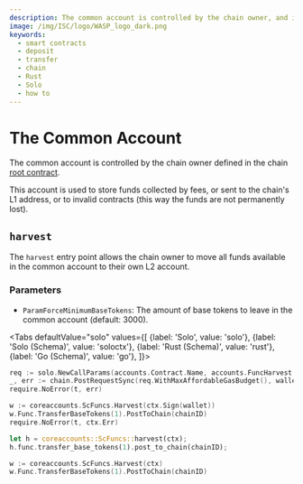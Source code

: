 ```yaml
---
description: The common account is controlled by the chain owner, and is used to store funds collected by fees, invalid contracts or sent to the L1 chain address.
image: /img/ISC/logo/WASP_logo_dark.png
keywords:
  - smart contracts
  - deposit
  - transfer
  - chain
  - Rust
  - Solo
  - how to
---
```



# The Common Account

The common account is controlled by the chain owner defined in the chain [root contract](../core_contracts/root.md).

This account is used to store funds collected by fees, or sent to the chain's L1 address, or to invalid contracts (this
way the funds are not permanently lost).

## `harvest`

The `harvest` entry point allows the chain owner to move all funds available in the common account to their own L2
account.

### Parameters

- `ParamForceMinimumBaseTokens`: The amount of base tokens to leave in the common account (default: 3000).

<Tabs
    defaultValue="solo"
    values={[
        {label: 'Solo', value: 'solo'},
        {label: 'Solo (Schema)', value: 'soloctx'},
        {label: 'Rust (Schema)', value: 'rust'},
        {label: 'Go (Schema)', value: 'go'},
    ]}>
<TabItem value="solo">

```go
req := solo.NewCallParams(accounts.Contract.Name, accounts.FuncHarvest.Name)
_, err := chain.PostRequestSync(req.WithMaxAffordableGasBudget(), wallet)
require.NoError(t, err)
```

</TabItem>
<TabItem value="soloctx">

```go
w := coreaccounts.ScFuncs.Harvest(ctx.Sign(wallet))
w.Func.TransferBaseTokens(1).PostToChain(chainID)
require.NoError(t, ctx.Err)
```

</TabItem>
<TabItem value="rust">

```rust
let h = coreaccounts::ScFuncs::harvest(ctx);
h.func.transfer_base_tokens(1).post_to_chain(chainID);
```

</TabItem>
<TabItem value="go">

```go
w := coreaccounts.ScFuncs.Harvest(ctx)
w.Func.TransferBaseTokens(1).PostToChain(chainID)
```

</TabItem>
</Tabs>
